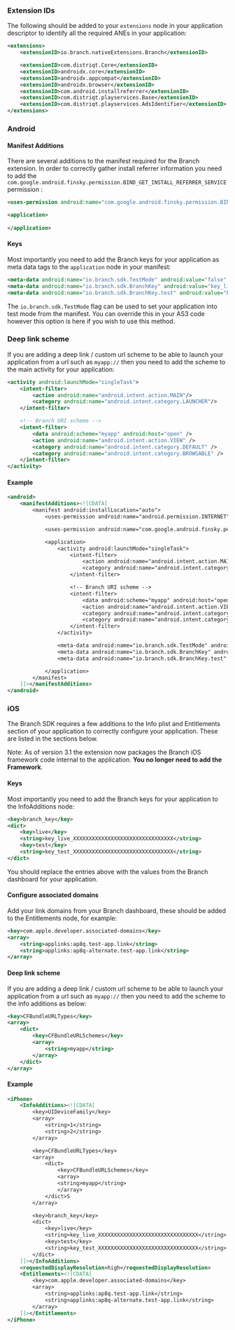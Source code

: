 
### Extension IDs

The following should be added to your `extensions` node in your application descriptor to identify all the required ANEs in your application:

```xml
<extensions>
    <extensionID>io.branch.nativeExtensions.Branch</extensionID>

    <extensionID>com.distriqt.Core</extensionID>
    <extensionID>androidx.core</extensionID>
    <extensionID>androidx.appcompat</extensionID>
    <extensionID>androidx.browser</extensionID>
    <extensionID>com.android.installreferrer</extensionID>
    <extensionID>com.distriqt.playservices.Base</extensionID>
    <extensionID>com.distriqt.playservices.AdsIdentifier</extensionID>
</extensions>
```



### Android

#### Manifest Additions


There are several additions to the manifest required for the Branch extension. In order to correctly gather install referrer information you need to add the `com.google.android.finsky.permission.BIND_GET_INSTALL_REFERRER_SERVICE` permission : 

```xml
<uses-permission android:name="com.google.android.finsky.permission.BIND_GET_INSTALL_REFERRER_SERVICE" />

<application>
    
</application>
```



#### Keys

Most importantly you need to add the Branch keys for your application as meta data tags to the `application` node in your manifest:

```xml
<meta-data android:name="io.branch.sdk.TestMode" android:value="false" />
<meta-data android:name="io.branch.sdk.BranchKey" android:value="key_live_XXXXXXXXXXXXXXXXXXXXXXXXXXXXXXXX" />
<meta-data android:name="io.branch.sdk.BranchKey.test" android:value="key_test_XXXXXXXXXXXXXXXXXXXXXXXXXXXXXXXX" />
```

The `io.branch.sdk.TestMode` flag can be used to set your application into test mode from the manifest. You can override this in your AS3 code however this option is here if you wish to use this method.


### Deep link scheme

If you are adding a deep link / custom url scheme to be able to launch your application from a url such as `myapp://` then you need to add the scheme to the main activity for your application:

```xml
<activity android:launchMode="singleTask">
    <intent-filter>
        <action android:name="android.intent.action.MAIN"/>
        <category android:name="android.intent.category.LAUNCHER"/>
    </intent-filter>

    <!-- Branch URI scheme -->
    <intent-filter>
        <data android:scheme="myapp" android:host="open" />
        <action android:name="android.intent.action.VIEW" />
        <category android:name="android.intent.category.DEFAULT" />
        <category android:name="android.intent.category.BROWSABLE" />
    </intent-filter>
</activity>
```


#### Example

```xml
<android>
    <manifestAdditions><![CDATA[
        <manifest android:installLocation="auto">
            <uses-permission android:name="android.permission.INTERNET"/>

            <uses-permission android:name="com.google.android.finsky.permission.BIND_GET_INSTALL_REFERRER_SERVICE" />

            <application>
                <activity android:launchMode="singleTask">
                    <intent-filter>
                        <action android:name="android.intent.action.MAIN"/>
                        <category android:name="android.intent.category.LAUNCHER"/>
                    </intent-filter>

                    <!-- Branch URI scheme -->
                    <intent-filter>
                        <data android:scheme="myapp" android:host="open" />
                        <action android:name="android.intent.action.VIEW" />
                        <category android:name="android.intent.category.DEFAULT" />
                        <category android:name="android.intent.category.BROWSABLE" />
                    </intent-filter>
                </activity>

                <meta-data android:name="io.branch.sdk.TestMode" android:value="true" />
                <meta-data android:name="io.branch.sdk.BranchKey" android:value="key_live_XXXXXXXXXXXXXXXXXXXXXXXXXXXXXXXX" />
                <meta-data android:name="io.branch.sdk.BranchKey.test" android:value="key_test_XXXXXXXXXXXXXXXXXXXXXXXXXXXXXXXX" />

            </application>
        </manifest>
    ]]></manifestAdditions>
</android>
```



### iOS


The Branch SDK requires a few additions to the Info plist and Entitlements section of your application to correctly configure your application. These are listed in the sections below.

Note: As of version 3.1 the extension now packages the Branch iOS framework code internal to the application. **You no longer need to add the Framework**.


#### Keys

Most importantly you need to add the Branch keys for your application to the InfoAdditions node:

```xml
<key>branch_key</key>
<dict>
    <key>live</key>
    <string>key_live_XXXXXXXXXXXXXXXXXXXXXXXXXXXXXXXX</string>
    <key>test</key>
    <string>key_test_XXXXXXXXXXXXXXXXXXXXXXXXXXXXXXXX</string>
</dict>
```

You should replace the entries above with the values from the Branch dashboard for your application.


#### Configure associated domains

Add your link domains from your Branch dashboard, these should be added to the Entitlements node, for example:

```xml
<key>com.apple.developer.associated-domains</key>
<array>
    <string>applinks:ap8q.test-app.link</string>
    <string>applinks:ap8q-alternate.test-app.link</string>
</array>
```


#### Deep link scheme

If you are adding a deep link / custom url scheme to be able to launch your application from a url such as `myapp://` then you need to add the scheme to the info additions as below:

```xml
<key>CFBundleURLTypes</key>
<array>
	<dict>
		<key>CFBundleURLSchemes</key>
		<array>
			<string>myapp</string>
		</array>
	</dict>
</array>
```


#### Example 

```xml
<iPhone>
    <InfoAdditions><![CDATA[
        <key>UIDeviceFamily</key>
        <array>
            <string>1</string>
            <string>2</string>
        </array>

        <key>CFBundleURLTypes</key>
        <array>
            <dict>
                <key>CFBundleURLSchemes</key>
                <array>
                <string>myapp</string>
                </array>
            </dict>S
        </array>

        <key>branch_key</key>
        <dict>
            <key>live</key>
            <string>key_live_XXXXXXXXXXXXXXXXXXXXXXXXXXXXXXXX</string>
            <key>test</key>
            <string>key_test_XXXXXXXXXXXXXXXXXXXXXXXXXXXXXXXX</string>
        </dict>
    ]]></InfoAdditions>
    <requestedDisplayResolution>high</requestedDisplayResolution>
    <Entitlements><![CDATA[
        <key>com.apple.developer.associated-domains</key>
        <array>
            <string>applinks:ap8q.test-app.link</string>
            <string>applinks:ap8q-alternate.test-app.link</string>
        </array>
    ]]></Entitlements>
</iPhone>
```
